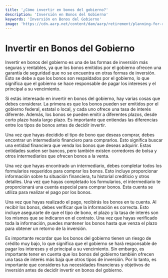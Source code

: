 ```yaml
---
title: '¿Cómo invertir en bonos del gobierno?'
description: 'Inversión en Bonos del Gobierno'
keywords: 'Inversión en Bonos del Gobierno'
image: 'https://cdn.aarp.net/content/dam/aarp/retirement/planning-for-retirement/2022/03/1140-stock-market-downturn-chart-esp.imgcache.rev.web.900.517.jpg'
---
```




# Invertir en Bonos del Gobierno 

Invertir en bonos del gobierno es una de las formas de inversión más seguras y rentables, ya que los bonos emitidos por el gobierno ofrecen una garantía de seguridad que no se encuentra en otras formas de inversión. Esto se debe a que los bonos son respaldados por el gobierno, lo que significa que el gobierno se hace responsable de pagar los intereses y el principal a su vencimiento.

Si estás interesado en invertir en bonos del gobierno, hay varias cosas que debes considerar. La primera es que los bonos pueden ser emitidos por el gobierno federal, estatal o local, y cada uno ofrece una tasa de interés diferente. Además, los bonos se pueden emitir a diferentes plazos, desde corto plazo hasta largo plazo. Es importante que entiendas las diferencias entre los tipos de bonos antes de decidir invertir.

<ImageAdd source="http://cdn.shopify.com/s/files/1/2594/2226/products/2745f_grande.jpg?v=1606566433"/>

Una vez que hayas decidido el tipo de bono que deseas comprar, debes encontrar un intermediario financiero para comprarlos. Esto significa buscar una entidad financiera que venda los bonos que deseas adquirir. Estas entidades suelen ser bancos, pero también existen corredores de bolsa y otros intermediarios que ofrecen bonos a la venta.

Una vez que hayas encontrado un intermediario, debes completar todos los formularios requeridos para comprar los bonos. Esto incluye proporcionar información sobre tu situación financiera, tu historial crediticio y otros detalles. Una vez que hayas completado los formularios, el intermediario te proporcionará una cuenta especial para comprar bonos. Esta cuenta se utiliza para realizar el pago por los bonos.

<ImageAdd source="https://storage.googleapis.com/hipstamp/p/fb7742ce7e670d2d7c54833dca0e6cc4-800.jpg"/>

Una vez que hayas realizado el pago, recibirás los bonos en tu cuenta. Al recibir los bonos, debes verificar que la información es correcta. Esto incluye asegurarte de que el tipo de bono, el plazo y la tasa de interés son los mismos que se indicaron en el contrato. Una vez que hayas verificado toda la información, puedes mantener los bonos hasta que venza el plazo para obtener un retorno de la inversión.

Es importante recordar que los bonos del gobierno tienen un riesgo de crédito muy bajo, lo que significa que el gobierno se hará responsable de pagar los intereses y el principal a su vencimiento. Sin embargo, es importante tener en cuenta que los bonos del gobierno también ofrecen una tasa de interés más baja que otros tipos de inversión. Por lo tanto, es importante que consideres tus necesidades financieras y objetivos de inversión antes de decidir invertir en bonos del gobierno. 

<ImageAdd source="https://m.media-amazon.com/images/I/71jk1ICbrBL._AC_UF700,800_QL80_.jpg"/>